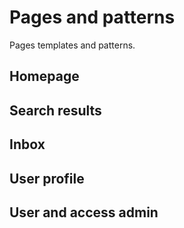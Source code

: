 
<Meta title="Demo" />

# Pages and patterns

Pages templates and patterns.

## Homepage

## Search results

## Inbox

## User profile

## User and access admin
